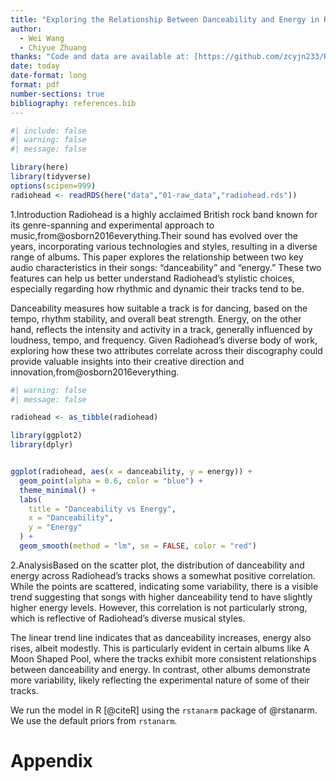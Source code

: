```yaml
---
title: "Exploring the Relationship Between Danceability and Energy in Radiohead's Music"
author: 
  - Wei Wang
  - Chiyue Zhuang
thanks: "Code and data are available at: [https://github.com/zcyjn233/Reflection-exercise-5)."
date: today
date-format: long
format: pdf
number-sections: true
bibliography: references.bib
---
```


```r
#| include: false
#| warning: false
#| message: false

library(here)
library(tidyverse)
options(scipen=999)
radiohead <- readRDS(here("data","01-raw_data","radiohead.rds"))
```
1.Introduction
Radiohead is a highly acclaimed British rock band known for its genre-spanning and experimental approach to music,from@osborn2016everything.Their sound has evolved over the years, incorporating various technologies and styles, resulting in a diverse range of albums. This paper explores the relationship between two key audio characteristics in their songs: "danceability" and "energy." These two features can help us better understand Radiohead's stylistic choices, especially regarding how rhythmic and dynamic their tracks tend to be.

Danceability measures how suitable a track is for dancing, based on the tempo, rhythm stability, and overall beat strength. Energy, on the other hand, reflects the intensity and activity in a track, generally influenced by loudness, tempo, and frequency. Given Radiohead's diverse body of work, exploring how these two attributes correlate across their discography could provide valuable insights into their creative direction and innovation,from@osborn2016everything.



```r
#| warning: false
#| message: false

radiohead <- as_tibble(radiohead)

library(ggplot2)
library(dplyr)


ggplot(radiohead, aes(x = danceability, y = energy)) +
  geom_point(alpha = 0.6, color = "blue") +
  theme_minimal() +
  labs(
    title = "Danceability vs Energy",
    x = "Danceability",
    y = "Energy"
  ) +
  geom_smooth(method = "lm", se = FALSE, color = "red") 


```

2.AnalysisBased on the scatter plot, the distribution of danceability and energy across Radiohead's tracks shows a somewhat positive correlation. While the points are scattered, indicating some variability, there is a visible trend suggesting that songs with higher danceability tend to have slightly higher energy levels. However, this correlation is not particularly strong, which is reflective of Radiohead’s diverse musical styles.

The linear trend line indicates that as danceability increases, energy also rises, albeit modestly. This is particularly evident in certain albums like A Moon Shaped Pool, where the tracks exhibit more consistent relationships between danceability and energy. In contrast, other albums demonstrate more variability, likely reflecting the experimental nature of some of their tracks.



We run the model in R [@citeR] using the `rstanarm` package of @rstanarm. We use the default priors from `rstanarm`.


\appendix

# Appendix {-}









